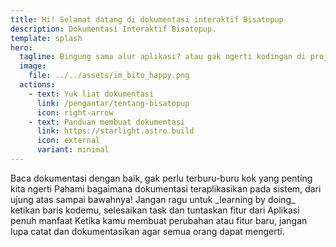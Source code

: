 ```yaml
---
title: Hi! Selamat datang di dokumentasi interaktif Bisatopup
description: Dokumentasi Interaktif Bisatopup.
template: splash
hero:
  tagline: Bingung sama alur aplikasi? atau gak ngerti kodingan di projek? tenang aja ada Bito yang bantuin nyedian dokumentasi disini!
  image:
    file: ../../assets/im_bito_happy.png
  actions:
    - text: Yuk liat dokumentasi
      link: /pengantar/tentang-bisatopup
      icon: right-arrow
    - text: Panduan membuat dokumentasi
      link: https://starlight.astro.build
      icon: external
      variant: minimal
---
```




<CardGrid stagger>
	<Card title="Baca dokumentasi" icon="open-book">
		Baca dokumentasi dengan baik, gak perlu terburu-buru kok yang penting kita ngerti
	</Card>
	<Card title="Pahami penerapan pada sistem" icon="pencil">
		Pahami bagaimana dokumentasi teraplikasikan pada sistem, dari ujung atas sampai bawahnya!
	</Card>
	<Card title="Mulai buat perubahan!" icon="add-document">
		Jangan ragu untuk _learning by doing_ ketikan baris kodemu, selesaikan task dan tuntaskan fitur dari Aplikasi penuh manfaat
	</Card>
	<Card title="Buat dokumentasi ulang" icon="setting">
		Ketika kamu membuat perubahan atau fitur baru, jangan lupa catat dan dokumentasikan agar semua orang dapat mengerti.
	</Card>
	
</CardGrid>
